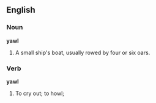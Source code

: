 ==English==

===Noun===

'''yawl'''

#A small ship's boat, usually rowed by four or six oars.

===Verb===

'''yawl'''

#To cry out; to howl;